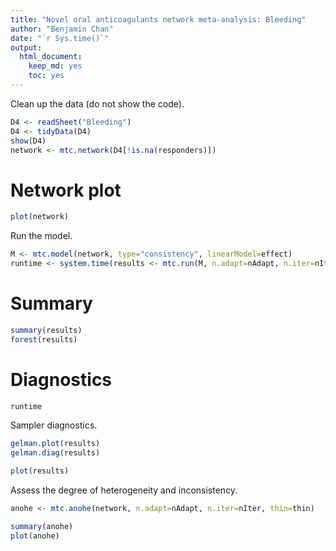```yaml
---
title: "Novel oral anticoagulants network meta-analysis: Bleeding"
author: "Benjamin Chan"
date: "`r Sys.time()`"
output: 
  html_document: 
    keep_md: yes
    toc: yes
---
```



Clean up the data (do not show the code).

```r
D4 <- readSheet("Bleeding")
D4 <- tidyData(D4)
show(D4)
network <- mtc.network(D4[!is.na(responders)])
```

# Network plot

```r
plot(network)
```

Run the model.

```r
M <- mtc.model(network, type="consistency", linearModel=effect)
runtime <- system.time(results <- mtc.run(M, n.adapt=nAdapt, n.iter=nIter, thin=thin))
```

# Summary

```r
summary(results)
forest(results)
```

# Diagnostics

```r
runtime
```

Sampler diagnostics.

```r
gelman.plot(results)
gelman.diag(results)
```

```r
plot(results)
```

Assess the degree of heterogeneity and inconsistency.

```r
anohe <- mtc.anohe(network, n.adapt=nAdapt, n.iter=nIter, thin=thin)
```

```r
summary(anohe)
plot(anohe)
```

